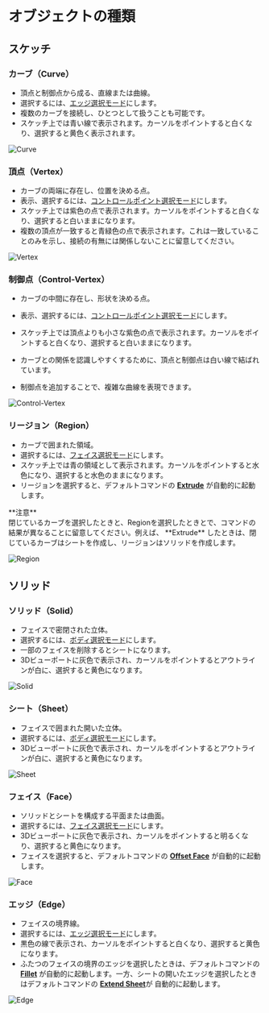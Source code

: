 
# オブジェクトの種類

## スケッチ

### カーブ（Curve）
- 頂点と制御点から成る、直線または曲線。
- 選択するには、[エッジ選択モード](./selection-mode)にします。
- 複数のカーブを接続し、ひとつとして扱うことも可能です。
- スケッチ上では青い線で表示されます。カーソルをポイントすると白くなり、選択すると黄色く表示されます。

![Curve](/img/object-name-curve.png)

### 頂点（Vertex）
- カーブの両端に存在し、位置を決める点。
- 表示、選択するには、[コントロールポイント選択モード](./selection-mode)にします。
- スケッチ上では紫色の点で表示されます。カーソルをポイントすると白くなり、選択すると白いままになります。
- 複数の頂点が一致すると青緑色の点で表示されます。これは一致していることのみを示し、接続の有無には関係しないことに留意してください。

![Vertex](/img/object-name-vertex.png)

### 制御点（Control-Vertex）
- カーブの中間に存在し、形状を決める点。
- 表示、選択するには、[コントロールポイント選択モード](./selection-mode)にします。
- スケッチ上では頂点よりも小さな紫色の点で表示されます。カーソルをポイントすると白くなり、選択すると白いままになります。

- カーブとの関係を認識しやすくするために、頂点と制御点は白い線で結ばれています。
- 制御点を追加することで、複雑な曲線を表現できます。

![Control-Vertex](/img/object-name-cv.png)

### リージョン（Region）
- カーブで囲まれた領域。
- 選択するには、[フェイス選択モード](./selection-mode)にします。
- スケッチ上では青の領域として表示されます。カーソルをポイントすると水色になり、選択すると水色のままになります。
- リージョンを選択すると、デフォルトコマンドの [**Extrude**](../solid/extrude) が自動的に起動します。

<Callout emoji="❗">
**注意**<br />
閉じているカーブを選択したときと、Regionを選択したときとで、コマンドの結果が異なることに留意してください。例えば、 **Extrude** したときは、閉じているカーブはシートを作成し、リージョンはソリッドを作成します。
</Callout>

![Region](/img/object-name-region.png)

## ソリッド

### ソリッド（Solid）
- フェイスで密閉された立体。
- 選択するには、[ボディ選択モード](./selection-mode)にします。
- 一部のフェイスを削除するとシートになります。
- 3Dビューポートに灰色で表示され、カーソルをポイントするとアウトラインが白に、選択すると黄色になります。

![Solid](/img/object-name-solid.png)

### シート（Sheet）
- フェイスで囲まれた開いた立体。
- 選択するには、[ボディ選択モード](./selection-mode)にします。
- 3Dビューポートに灰色で表示され、カーソルをポイントするとアウトラインが白に、選択すると黄色になります。

![Sheet](/img/object-name-sheet.png)

### フェイス（Face）
- ソリッドとシートを構成する平面または曲面。
- 選択するには、[フェイス選択モード](./selection-mode)にします。
- 3Dビューポートに灰色で表示され、カーソルをポイントすると明るくなり、選択すると黄色になります。
- フェイスを選択すると、デフォルトコマンドの [**Offset Face**](../solid/offset-face) が自動的に起動します。

![Face](/img/object-name-face.png)

### エッジ（Edge）
- フェイスの境界線。
- 選択するには、[エッジ選択モード](./selection-mode)にします。
- 黒色の線で表示され、カーソルをポイントすると白くなり、選択すると黄色になります。
- ふたつのフェイスの境界のエッジを選択したときは、デフォルトコマンドの [**Fillet**](../solid/fillet) が自動的に起動します。一方、シートの開いたエッジを選択したときはデフォルトコマンドの [**Extend Sheet**](../solid/extend#extend-sheet)が 自動的に起動します。

![Edge](/img/object-name-edge.png)


